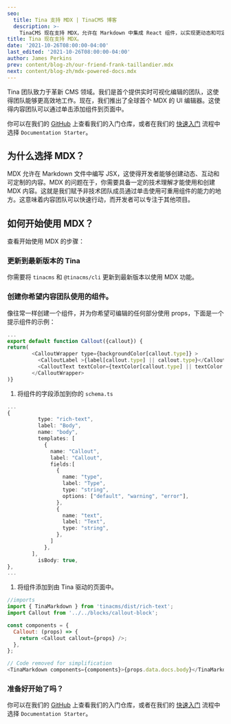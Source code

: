 ```yaml
---
seo:
  title: Tina 支持 MDX | TinaCMS 博客
  description: >-
    TinaCMS 现在支持 MDX，允许在 Markdown 中集成 React 组件，以实现更动态和可定制的内容管理。
title: Tina 现在支持 MDX。
date: '2021-10-26T08:00:00-04:00'
last_edited: '2021-10-26T08:00:00-04:00'
author: James Perkins
prev: content/blog-zh/our-friend-frank-taillandier.mdx
next: content/blog-zh/mdx-powered-docs.mdx
---
```


Tina 团队致力于革新 CMS 领域。我们是首个提供实时可视化编辑的团队，这使得团队能够更高效地工作。现在，我们推出了全球首个 MDX 的 UI 编辑器。这使得内容团队可以通过单击添加组件到页面中。

<Youtube embedSrc="https://www.youtube.com/embed/yYysK7rCNM4" />

你可以在我们的 [GitHub](https://github.com/tinacms/tina-docs-starter) 上查看我们的入门仓库，或者在我们的 [快速入门](https://app.tina.io/quickstart?utm_source=blog\&utm_medium=link\&utm_campaign=mdx_announcement) 流程中选择 `Documentation Starter`。

## 为什么选择 MDX？

MDX 允许在 Markdown 文件中编写 JSX，这使得开发者能够创建动态、互动和可定制的内容。MDX 的问题在于，你需要具备一定的技术理解才能使用和创建 MDX 内容。这就是我们赋予非技术团队成员通过单击使用可重用组件的能力的地方。这意味着内容团队可以快速行动，而开发者可以专注于其他项目。

## 如何开始使用 MDX？

查看开始使用 MDX 的步骤：

### 更新到最新版本的 Tina

你需要将 `tinacms` 和 `@tinacms/cli` 更新到最新版本以使用 MDX 功能。

### 创建你希望内容团队使用的组件。

像往常一样创建一个组件，并为你希望可编辑的任何部分使用 props，下面是一个提示组件的示例：

```javascript
...
export default function Callout({callout}) {
return(
        <CalloutWrapper type={backgroundColor[callout.type]} >
          <CalloutLabel >{label[callout.type] || callout.type}</CalloutLabel>
          <CalloutText textColor={textColor[callout.type] || textColor.default}>{callout?.text}</CalloutText>
        </CalloutWrapper>
)}
```

1. 将组件的字段添加到你的 `schema.ts`

```typescript
...
{
          type: "rich-text",
          label: "Body",
          name: "body",
          templates: [
            {
              name: "Callout",
              label: "Callout",
              fields:[
                {
                  name: "type",
                  label: "Type",
                  type: "string",
                  options: ["default", "warning", "error"],
                },
                {
                  name: "text",
                  label: "Text",
                  type: "string",
                },
              ]
            },
        ],
          isBody: true,
},
...
```

1. 将组件添加到由 Tina 驱动的页面中。

```javascript
//imports
import { TinaMarkdown } from 'tinacms/dist/rich-text';
import Callout from '../../blocks/callout-block';

const components = {
  Callout: (props) => {
    return <Callout callout={props} />;
  },
};

// Code removed for simplification
<TinaMarkdown components={components}>{props.data.docs.body}</TinaMarkdown>;
```

### 准备好开始了吗？

你可以在我们的 [GitHub](https://github.com/tinacms/tina-docs-starter) 上查看我们的入门仓库，或者在我们的 [快速入门](https://app.tina.io/quickstart?utm_source=blog\&utm_medium=link\&utm_campaign=mdx_announcement) 流程中选择 `Documentation Starter`。